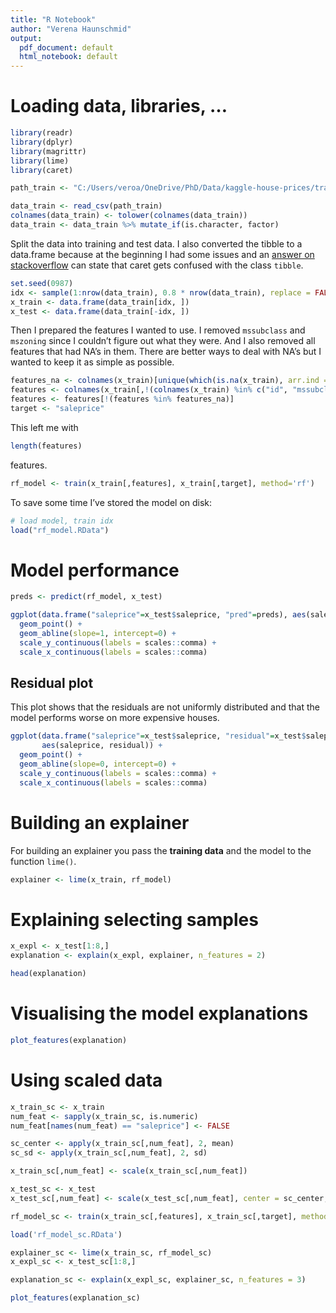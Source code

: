 ```yaml
---
title: "R Notebook"
author: "Verena Haunschmid"
output:
  pdf_document: default
  html_notebook: default
---
```


# Loading data, libraries, ...

```r
library(readr)
library(dplyr)
library(magrittr)
library(lime)
library(caret)
```

```r
path_train <- "C:/Users/veroa/OneDrive/PhD/Data/kaggle-house-prices/train.csv"

data_train <- read_csv(path_train)
colnames(data_train) <- tolower(colnames(data_train))
data_train <- data_train %>% mutate_if(is.character, factor)
```

Split the data into training and test data. I also converted the tibble to a data.frame because at the beginning I had some issues and an [answer on stackoverflow](https://stackoverflow.com/questions/43018879/wrong-model-type-for-classification-in-regression-problems-in-r-caret) can state that caret gets confused with the class `tibble`.

```r
set.seed(0987)
idx <- sample(1:nrow(data_train), 0.8 * nrow(data_train), replace = FALSE)
x_train <- data.frame(data_train[idx, ]) 
x_test <- data.frame(data_train[-idx, ])
```

Then I prepared the features I wanted to use. I removed `mssubclass` and `mszoning` since I couldn't figure out what they were. And I also removed all features that had NA's in them. There are better ways to deal with NA's but I wanted to keep it as simple as possible.

```r
features_na <- colnames(x_train)[unique(which(is.na(x_train), arr.ind = TRUE)[, 2])]
features <- colnames(x_train[,!(colnames(x_train) %in% c("id", "mssubclass", "mszoning", "saleprice"))])
features <- features[!(features %in% features_na)]
target <- "saleprice"
```

This left me with

```r
length(features)
```

features.

```r
rf_model <- train(x_train[,features], x_train[,target], method='rf')
```

To save some time I've stored the model on disk:
```r
# load model, train idx
load("rf_model.RData")
```

# Model performance

```r
preds <- predict(rf_model, x_test)

ggplot(data.frame("saleprice"=x_test$saleprice, "pred"=preds), aes(saleprice, pred)) + 
  geom_point() + 
  geom_abline(slope=1, intercept=0) +
  scale_y_continuous(labels = scales::comma) +
  scale_x_continuous(labels = scales::comma)

```

## Residual plot

This plot shows that the residuals are not uniformly distributed and that the model performs worse on more expensive houses.

```r
ggplot(data.frame("saleprice"=x_test$saleprice, "residual"=x_test$saleprice - preds),
       aes(saleprice, residual)) + 
  geom_point() + 
  geom_abline(slope=0, intercept=0) +
  scale_y_continuous(labels = scales::comma) +
  scale_x_continuous(labels = scales::comma)
```

# Building an explainer

For building an explainer you pass the **training data** and the model to the function `lime()`.

```r
explainer <- lime(x_train, rf_model)
```


# Explaining selecting samples
```r
x_expl <- x_test[1:8,]
explanation <- explain(x_expl, explainer, n_features = 2)
```

```r
head(explanation)
```


# Visualising the model explanations

```r
plot_features(explanation)
```

# Using scaled data

```r
x_train_sc <- x_train
num_feat <- sapply(x_train_sc, is.numeric)
num_feat[names(num_feat) == "saleprice"] <- FALSE

sc_center <- apply(x_train_sc[,num_feat], 2, mean)
sc_sd <- apply(x_train_sc[,num_feat], 2, sd)

x_train_sc[,num_feat] <- scale(x_train_sc[,num_feat])

x_test_sc <- x_test
x_test_sc[,num_feat] <- scale(x_test_sc[,num_feat], center = sc_center, scale = sc_sd)
```

```r
rf_model_sc <- train(x_train_sc[,features], x_train_sc[,target], method='rf')
```

```r
load('rf_model_sc.RData')
```

```r
explainer_sc <- lime(x_train_sc, rf_model_sc)
x_expl_sc <- x_test_sc[1:8,]

explanation_sc <- explain(x_expl_sc, explainer_sc, n_features = 3)

plot_features(explanation_sc)
```

